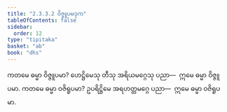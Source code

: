```yaml
---
title: "2.3.3.2 ဝိဇ္ဇူပမဒုက"
tableOfContents: false
sidebar:
  order: 12
type: "tipitaka"
basket: "ab"
book: "dhs"
---
```



<DynamicBreadcrumb />

<Division number="1305" book="dhs">

<Paragraph number="2007" book="dhs">
ကတမေ ဓမ္မာ ဝိဇ္ဇူပမာ? ဟေဋ္ဌိမေသု တီသု အရိယမဂ္ဂေသု ပညာ—  ဣမေ ဓမ္မာ ဝိဇ္ဇူပမာ.
</Paragraph>

</Division>
<Division number="1306" book="dhs">

<Paragraph number="2008" book="dhs">
ကတမေ ဓမ္မာ ဝဇိရူပမာ? ဥပရိဋ္ဌိမေ အရဟတ္တမဂ္ဂေ ပညာ—  ဣမေ ဓမ္မာ ဝဇိရူပမာ.
</Paragraph>
</Division>